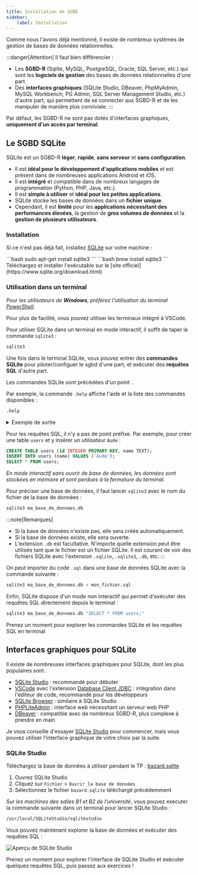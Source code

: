 ```yaml
---
title: Installation de SGBD
sidebar:
    label: Installation
---
```


Comme nous l'avons déjà mentionné, il existe de nombreux systèmes de gestion de bases de données relationnelles.

:::danger[Attention]
Il faut bien différencier :
* Les **SGBD-R** (Sqlite, MySQL, PostgreSQL, Oracle, SQL Server, etc.) qui sont les **logiciels de gestion** des bases de données relationnelles d'une part
* Des **interfaces graphiques** (SQLite Studio, DBeaver, PhpMyAdmin, MySQL Workbench, PG Admin, SQL Server Management Studio, etc.) d'autre part, qui permettent de se connecter aux SGBD-R et de les manipuler de manière plus conviviale.
:::

Par défaut, les SGBD-R ne sont pas dotés d'interfaces graphiques, **uniquement d'un accès par terminal**.

## Le SGBD SQLite

SQLite est un SGBD-R **léger**, **rapide**, **sans serveur** et **sans configuration**. 

* Il est **idéal pour le développement d'applications mobiles** et est présent dans de nombreuses applications Android et iOS.
* Il est **intégré** et compatible dans de nombreux langages de programmation (Python, PHP, Java, etc.).
* Il est **simple à utiliser** et **idéal pour les petites applications**.
* SQLite stocke les bases de données dans un **fichier unique**.
* Cependant, il est **limité** pour les **applications nécessitant des performances élevées**, la gestion de **gros volumes de données** et la **gestion de plusieurs utilisateurs**.

### Installation

Si ce n'est pas déjà fait, installez [SQLite](https://www.sqlite.org/index.html) sur votre machine :


<Tabs>
  <TabItem label="Linux">
    ```bash
    sudo apt-get install sqlite3
    ```
  </TabItem>
  <TabItem label="MacOS">
    ```bash
    brew install sqlite3
    ```
  </TabItem>
  <TabItem label="Windows">
    Téléchargez et installer l'exécutable sur le [site officiel](https://www.sqlite.org/download.html)
  </TabItem>
</Tabs>

### Utilisation dans un terminal

_Pour les utilisateurs de **Windows**, préférez l'utilisation du terminal [PowerShell](https://learn.microsoft.com/en-us/powershell/)._

Pour plus de facilité, vous pouvez utiliser les terminaux intégré à VSCode.

Pour utiliser SQLite dans un terminal en mode interactif, il suffit de taper la commande `sqlite3` :

```bash
sqlite3
```

Une fois dans le terminal SQLite, vous pouvez entrer des **commandes SQLite** pour piloter/configuer le sgbd d'une part, et exécuter des **requêtes SQL** d'autre part.

Les commandes SQLite sont précédées d'un point `.`

Par exemple, la commande `.help` affiche l'aide et la liste des commandes disponibles : 

```sql
.help
```

<details>
<summary>Exemple de sortie</summary>

```bash
sqlite> .help

.archive ...             Manage SQL archives
.auth ON|OFF             Show authorizer callbacks
.backup ?DB? FILE        Backup DB (default "main") to FILE
.bail on|off             Stop after hitting an error.  Default OFF
.cd DIRECTORY            Change the working directory to DIRECTORY
.changes on|off          Show number of rows changed by SQL
.check GLOB              Fail if output since .testcase does not match
.clone NEWDB             Clone data into NEWDB from the existing database
.connection [close] [#]  Open or close an auxiliary database connection
.databases               List names and files of attached databases
.dbconfig ?op? ?val?     List or change sqlite3_db_config() options
.dbinfo ?DB?             Show status information about the database
.dump ?OBJECTS?          Render database content as SQL
.echo on|off             Turn command echo on or off
.eqp on|off|full|...     Enable or disable automatic EXPLAIN QUERY PLAN
.excel                   Display the output of next command in spreadsheet
.exit ?CODE?             Exit this program with return-code CODE
.expert                  EXPERIMENTAL. Suggest indexes for queries
.explain ?on|off|auto?   Change the EXPLAIN formatting mode.  Default: auto
.filectrl CMD ...        Run various sqlite3_file_control() operations
.fullschema ?--indent?   Show schema and the content of sqlite_stat tables
.headers on|off          Turn display of headers on or off
.help ?-all? ?PATTERN?   Show help text for PATTERN
.hex-rekey OLD NEW NEW   Change the encryption key using hexadecimal
.import FILE TABLE       Import data from FILE into TABLE
.import FILE TABLE       Import data from FILE into TABLE
.indexes ?TABLE?         Show names of indexes
.limit ?LIMIT? ?VAL?     Display or change the value of an SQLITE_LIMIT
.lint OPTIONS            Report potential schema issues.
.log FILE|on|off         Turn logging on or off.  FILE can be stderr/stdout
.mode MODE ?OPTIONS?     Set output mode
.nonce STRING            Suspend safe mode for one command if nonce matches
.nullvalue STRING        Use STRING in place of NULL values
.once ?OPTIONS? ?FILE?   Output for the next SQL command only to FILE
.open ?OPTIONS? ?FILE?   Close existing database and reopen FILE
.output ?FILE?           Send output to FILE or stdout if FILE is omitted
.parameter CMD ...       Manage SQL parameter bindings
.print STRING...         Print literal STRING
.progress N              Invoke progress handler after every N opcodes
.prompt MAIN CONTINUE    Replace the standard prompts
.quit                    Stop interpreting input stream, exit if primary.
.read FILE               Read input from FILE or command output
.recover                 Recover as much data as possible from corrupt db.
.rekey OLD NEW NEW     Change the encryption key
.restore ?DB? FILE       Restore content of DB (default "main") from FILE
.save ?OPTIONS? FILE     Write database to FILE (an alias for .backup ...)
.scanstats on|off|est    Turn sqlite3_stmt_scanstatus() metrics on or off
.schema ?PATTERN?        Show the CREATE statements matching PATTERN
.separator COL ?ROW?     Change the column and row separators
.session ?NAME? CMD ...  Create or control sessions
.sha3sum ...             Compute a SHA3 hash of database content
.shell CMD ARGS...       Run CMD ARGS... in a system shell
.show                    Show the current values for various settings
.stats ?ARG?             Show stats or turn stats on or off
.system CMD ARGS...      Run CMD ARGS... in a system shell
.tables ?TABLE?          List names of tables matching LIKE pattern TABLE
.text-rekey OLD NEW NEW  Change the encryption key using hexadecimal
.timeout MS              Try opening locked tables for MS milliseconds
.timer on|off            Turn SQL timer on or off
.trace ?OPTIONS?         Output each SQL statement as it is run
.version                 Show source, library and compiler versions
.vfsinfo ?AUX?           Information about the top-level VFS
.vfslist                 List all available VFSes
.vfsname ?AUX?           Print the name of the VFS stack
.width NUM1 NUM2 ...     Set minimum column widths for columnar output
```
</details>

Pour les requêtes SQL, il n'y a pas de point préfixe. Par exemple, pour créer une table `users` et y insérer un utilisateur `Aude` :

```sql
CREATE TABLE users (id INTEGER PRIMARY KEY, name TEXT);
INSERT INTO users (name) VALUES ('Aude');
SELECT * FROM users;
```

_En mode interactif sans ouvrir de base de données, les données sont stockées en mémoire et sont perdues à la fermeture du terminal._

Pour préciser une base de données, il faut lancer `sqlite3` avec le nom du fichier de la base de données :

```bash
sqlite3 ma_base_de_donnees.db
```

:::note[Remarques]
* Si la base de données n'existe pas, elle sera créée automatiquement.
* Si la base de données existe, elle sera ouverte.
* L'extension `.db` est facultative. N'importe quelle extension peut être utilisée tant que le fichier est un fichier SQLite. Il est courant de voir des fichiers SQLite avec l'extension `.sqlite`, `.sqlite3`, `.db`, etc.
:::

On peut importer du code `.sql` dans une base de données SQLite avec la commande suivante :

```bash
sqlite3 ma_base_de_donnees.db < mon_fichier.sql
```

Enfin, SQLite dispose d'un mode non interactif qui permet d'exécuter des requêtes SQL directement depuis le terminal :

```bash
sqlite3 ma_base_de_donnees.db "SELECT * FROM users;"
```
Prenez un moment pour explorer les commandes SQLite et les requêtes SQL en terminal

## Interfaces graphiques pour SQLite

Il existe de nombreuses interfaces graphiques pour SQLite, dont les plus populaires sont :

* [SQLite Studio](https://sqlitestudio.pl/) : recommandé pour débuter
* [VSCode](https://code.visualstudio.com/) avec l'extension [Database Client JDBC](https://marketplace.visualstudio.com/items?itemName=cweijan.dbclient-jdbc) : intégration dans l'éditeur de code, recommandé pour les développeurs
* [SQLite Browser](https://sqlitebrowser.org/) : similaire à SQLite Studio
* [PHPLiteAdmin](https://www.phpliteadmin.org/) : interface web nécessitant un serveur web PHP
* [DBeaver](https://dbeaver.io/) : compatible avec de nombreux SGBD-R, plus complexe à prendre en main


Je vous conseille d'essayer [SQLite Studio](https://sqlitestudio.pl/) pour commencer, mais vous pouvez utiliser l'interface graphique de votre choix par la suite.

### SQLite Studio

Téléchargez la base de données à utiliser pendant le TP : [bazard.sqlite](/bdd/public/bazar.sqlite)

1. Ouvrez SQLite Studio
2. Cliquez sur `Fichier` > `Ouvrir la base de données`
3. Sélectionnez le fichier `bazard.sqlite` téléchargé précédemment

_Sur les machines des salles B1 et B2 de l’université_, vous pouvez executer la commande suivante dans un terminal pour lancer SQLite Studio : 

```bash
/usr/local/SQLiteStudio/sqlitestudio
```

Vous pouvez maintenant explorer la base de données et exécuter des requêtes SQL :

![Aperçu de SQLite Studio](01-installation-01-SQLite-Studio.png)

Prenez un moment pour explorer l'interface de SQLite Studio et exécuter quelques requêtes SQL, puis passez aux exercices !
